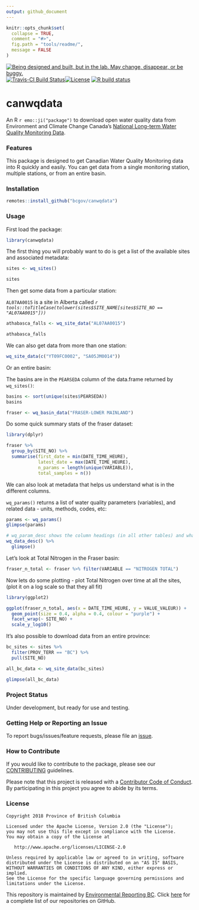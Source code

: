 ```yaml
---
output: github_document
---
```


```r
knitr::opts_chunk$set(
  collapse = TRUE,
  comment = "#>",
  fig.path = "tools/readme/", 
  message = FALSE
)
```

<!-- badges: start -->
<a rel="Exploration" href="https://github.com/BCDevExchange/assets/blob/master/README.md"><img alt="Being designed and built, but in the lab. May change, disappear, or be buggy." style="border-width:0" src="https://assets.bcdevexchange.org/images/badges/exploration.svg" title="Being designed and built, but in the lab. May change, disappear, or be buggy." /></a>
[![Travis-CI Build Status](https://travis-ci.org/bcgov/canwqdata.svg?branch=master)](https://travis-ci.org/bcgov/canwqdata)[![License](https://img.shields.io/badge/License-Apache%202.0-blue.svg)](https://opensource.org/licenses/Apache-2.0)
[![R build status](https://github.com/bcgov/canwqdata/workflows/R-CMD-check/badge.svg)](https://github.com/bcgov/canwqdata/actions?workflow=R-CMD-check)
<!-- badges: end -->


# canwqdata

An R `r emo::ji("package")`  to download open water quality data from Environment and Climate Change Canada's [National Long-term Water Quality Monitoring Data](http://donnees.ec.gc.ca/data/substances/monitor/national-long-term-water-quality-monitoring-data/).

### Features

This package is designed to get Canadian Water Quality Monitoring data into R quickly and easily. You can get data from a single monitoring station, multiple stations, or from an entire basin.

### Installation

```r
remotes::install_github("bcgov/canwqdata")
```

### Usage

First load the package:

```r
library(canwqdata)
```


The first thing you will probably want to do is get a list of the available sites and associated metadata:

```r
sites <- wq_sites()

sites
```

Then get some data from a particular station:

`AL07AA0015` is a site in Alberta called *`r tools::toTitleCase(tolower(sites$SITE_NAME[sites$SITE_NO == "AL07AA0015"]))`*

```r
athabasca_falls <- wq_site_data("AL07AA0015")

athabasca_falls
```

We can also get data from more than one station:

```r
wq_site_data(c("YT09FC0002", "SA05JM0014"))
```

Or an entire basin:

The basins are in the `PEARSEDA` column of the data.frame returned by `wq_sites()`:

```r
basins <- sort(unique(sites$PEARSEDA))
basins

fraser <- wq_basin_data("FRASER-LOWER MAINLAND")
```

Do some quick summary stats of the fraser dataset:

```r
library(dplyr)

fraser %>% 
  group_by(SITE_NO) %>% 
  summarise(first_date = min(DATE_TIME_HEURE), 
            latest_date = max(DATE_TIME_HEURE), 
            n_params = length(unique(VARIABLE)), 
            total_samples = n())
```


We can also look at metadata that helps us understand what is in the different columns.

`wq_params()` returns a list of water quality parameters (variables), and related data - units, methods, codes, etc:

```r
params <- wq_params()
glimpse(params)

# wq_param_desc shows the column headings (in all other tables) and what they mean
wq_data_desc() %>% 
  glimpse()
```

Let's look at Total Nitrogen in the Fraser basin:

```r
fraser_n_total <- fraser %>% filter(VARIABLE == "NITROGEN TOTAL")
```

Now lets do some plotting - plot Total Nitrogen over time at all the sites, 
(plot it on a log scale so that they all fit)

```r
library(ggplot2)

ggplot(fraser_n_total, aes(x = DATE_TIME_HEURE, y = VALUE_VALEUR)) + 
  geom_point(size = 0.4, alpha = 0.4, colour = "purple") + 
  facet_wrap(~ SITE_NO) + 
  scale_y_log10()
```


It's also possible to download data from an entire province:

```r
bc_sites <- sites %>% 
  filter(PROV_TERR == "BC") %>% 
  pull(SITE_NO)

all_bc_data <- wq_site_data(bc_sites)

glimpse(all_bc_data)
```

### Project Status

Under development, but ready for use and testing.

### Getting Help or Reporting an Issue

To report bugs/issues/feature requests, please file an [issue](https://github.com/bcgov/canwqdata/issues/).

### How to Contribute

If you would like to contribute to the package, please see our 
[CONTRIBUTING](CONTRIBUTING.md) guidelines.

Please note that this project is released with a [Contributor Code of Conduct](CODE_OF_CONDUCT.md). By participating in this project you agree to abide by its terms.

### License

    Copyright 2018 Province of British Columbia

    Licensed under the Apache License, Version 2.0 (the "License");
    you may not use this file except in compliance with the License.
    You may obtain a copy of the License at 

       http://www.apache.org/licenses/LICENSE-2.0

    Unless required by applicable law or agreed to in writing, software
    distributed under the License is distributed on an "AS IS" BASIS,
    WITHOUT WARRANTIES OR CONDITIONS OF ANY KIND, either express or implied.
    See the License for the specific language governing permissions and
    limitations under the License.


This repository is maintained by [Environmental Reporting BC](http://www2.gov.bc.ca/gov/content?id=FF80E0B985F245CEA62808414D78C41B). Click [here](https://github.com/bcgov/EnvReportBC-RepoList) for a complete list of our repositories on GitHub.
